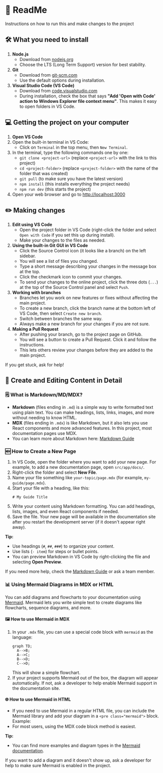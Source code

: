 # 📖 ReadMe
Instructions on how to run this and make changes to the project

## 🛠️ What you need to install

1. **Node.js**
   - Download from [nodejs.org](https://nodejs.org/)
   - Choose the LTS (Long Term Support) version for best stability.
2. **Git**
   - Download from [git-scm.com](https://git-scm.com/)
   - Use the default options during installation.
3. **Visual Studio Code (VS Code)**
   - Download from [code.visualstudio.com](https://code.visualstudio.com/)
   - During installation, check the box that says **"Add 'Open with Code' action to Windows Explorer file context menu"**. This makes it easy to open folders in VS Code.

## 💻 Getting the project on your computer

1. **Open VS Code**
2. Open the built-in terminal in VS Code:
   - Click on `Terminal` in the top menu, then `New Terminal`.
3. In the terminal, type the following commands one by one:
   - `git clone <project-url>` (replace `<project-url>` with the link to this project)
   - `cd <project-folder>` (replace `<project-folder>` with the name of the folder that was created)
   - `git pull` (to make sure you have the latest version)
   - `npm install` (this installs everything the project needs)
   - `npm run dev` (this starts the project)
4. Open your web browser and go to [http://localhost:3000](http://localhost:3000)

## ✏️ Making changes

1. **Edit using VS Code**
   - Open the project folder in VS Code (right-click the folder and select `Open with Code` if you set this up during install).
   - Make your changes to the files as needed.
2. **Using the built-in Git GUI in VS Code**
   - Click the Source Control icon (it looks like a branch) on the left sidebar.
   - You will see a list of files you changed.
   - Type a short message describing your changes in the message box at the top.
   - Click the checkmark icon to commit your changes.
   - To send your changes to the online project, click the three dots (`...`) at the top of the Source Control panel and select `Push`.
3. **Working with branches**
   - Branches let you work on new features or fixes without affecting the main project.
   - To create a new branch, click the branch name at the bottom left of VS Code, then select `Create new branch`.
   - Switch between branches the same way.
   - Always make a new branch for your changes if you are not sure.
4. **Making a Pull Request**
   - After pushing your branch, go to the project page on GitHub.
   - You will see a button to create a Pull Request. Click it and follow the instructions.
   - This lets others review your changes before they are added to the main project.

If you get stuck, ask for help!

## 📝 Create and Editing Content in Detail

### 🗒️ What is Markdown/MD/MDX?
- **Markdown** (files ending in `.md`) is a simple way to write formatted text using plain text. You can make headings, lists, links, images, and more without needing to know HTML.
- **MDX** (files ending in `.mdx`) is like Markdown, but it also lets you use React components and more advanced features. In this project, most documentation pages use MDX.
- You can learn more about Markdown here: [Markdown Guide](https://www.markdownguide.org/basic-syntax/)

### 🆕 How to Create a New Page
1. In VS Code, open the folder where you want to add your new page. For example, to add a new documentation page, open `src/app/docs/`.
2. Right-click the folder and select **New File**.
3. Name your file something like `your-topic/page.mdx` (for example, `my-guide/page.mdx`).
4. Start your file with a heading, like this:
   ```mdx
   # My Guide Title
   ```
5. Write your content using Markdown formatting. You can add headings, lists, images, and even React components if needed.
6. Save the file. Your new page will be available in the documentation site after you restart the development server (if it doesn't appear right away).

**Tip:**
- Use headings (`#`, `##`, `###`) to organize your content.
- Use lists (`- item`) for steps or bullet points.
- You can preview Markdown in VS Code by right-clicking the file and selecting **Open Preview**.

If you need more help, check the [Markdown Guide](https://www.markdownguide.org/basic-syntax/) or ask a team member.

### 📊 Using Mermaid Diagrams in MDX or HTML

You can add diagrams and flowcharts to your documentation using [Mermaid](https://mermaid-js.github.io/). Mermaid lets you write simple text to create diagrams like flowcharts, sequence diagrams, and more.

#### 🖼️ How to use Mermaid in MDX
1. In your `.mdx` file, you can use a special code block with `mermaid` as the language:
   ```mermaid
   graph TD;
     A-->B;
     A-->C;
     B-->D;
     C-->D;
   ```
   This will show a simple flowchart.
2. If your project supports Mermaid out of the box, the diagram will appear automatically. If not, ask a developer to help enable Mermaid support in the documentation site.

#### 🌐 How to use Mermaid in HTML
- If you need to use Mermaid in a regular HTML file, you can include the Mermaid library and add your diagram in a `<pre class="mermaid">` block. Example:
- For most users, using the MDX code block method is easiest.

**Tip:**
- You can find more examples and diagram types in the [Mermaid documentation](https://mermaid-js.github.io/mermaid/#/).

If you want to add a diagram and it doesn't show up, ask a developer for help to make sure Mermaid is enabled in the project.
